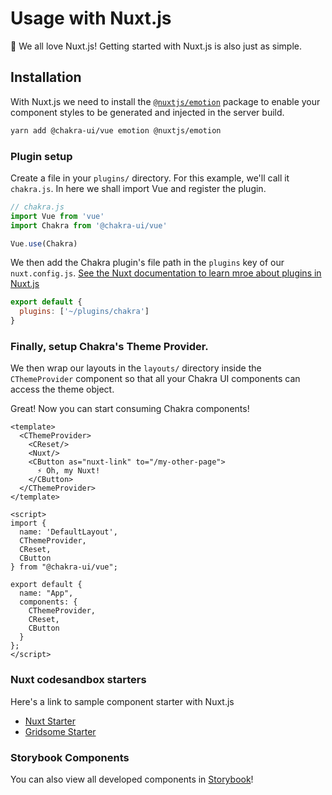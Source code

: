
<SEO
  title="Using UI with Nuxt.js"
  description="Getting started with Chakra UI and Nuxt.js"
/>

# Usage with Nuxt.js

💚 We all love Nuxt.js! Getting started with Nuxt.js is also just as simple.

## Installation
With Nuxt.js we need to install the [`@nuxtjs/emotion`](https://github.com/nuxt-community/emotion-module) package to enable your component
styles to be generated and injected in the server build.

```bash
yarn add @chakra-ui/vue emotion @nuxtjs/emotion
```

### Plugin setup
Create a file in your `plugins/` directory. For this example, we'll call it `chakra.js`. In here
we shall import Vue and register the plugin.

```js
// chakra.js
import Vue from 'vue'
import Chakra from '@chakra-ui/vue'

Vue.use(Chakra)
```

We then add the Chakra plugin's file path in the `plugins` key of our `nuxt.config.js`. [See the Nuxt documentation to learn mroe about plugins in Nuxt.js](https://nuxtjs.org/guide/plugins)

```js
export default {
  plugins: ['~/plugins/chakra']
}
```

### Finally, setup Chakra's Theme Provider.
We then wrap our layouts in the `layouts/` directory inside the `CThemeProvider` component so that all your 
Chakra UI components can access the theme object.

Great! Now you can start consuming Chakra components! 

```vue
<template>
  <CThemeProvider>
    <CReset/>
    <Nuxt/>
    <CButton as="nuxt-link" to="/my-other-page">
      ⚡️ Oh, my Nuxt!
    </CButton>
  </CThemeProvider>
</template>

<script>
import {
  name: 'DefaultLayout',
  CThemeProvider,
  CReset,
  CButton
} from "@chakra-ui/vue";

export default {
  name: "App",
  components: {
    CThemeProvider,
    CReset,
    CButton
  }
};
</script>
```


### Nuxt codesandbox starters
Here's a link to sample component starter with Nuxt.js

- [Nuxt Starter](https://codesandbox.io/s/chakra-ui-nuxt-demo-f8tq4)
- [Gridsome Starter](https://codesandbox.io/s/chakra-ui-gridsome-demo-038c9)

### Storybook Components

You can also view all developed components in [Storybook](https://chakra-ui-vue.netlify.com)!
